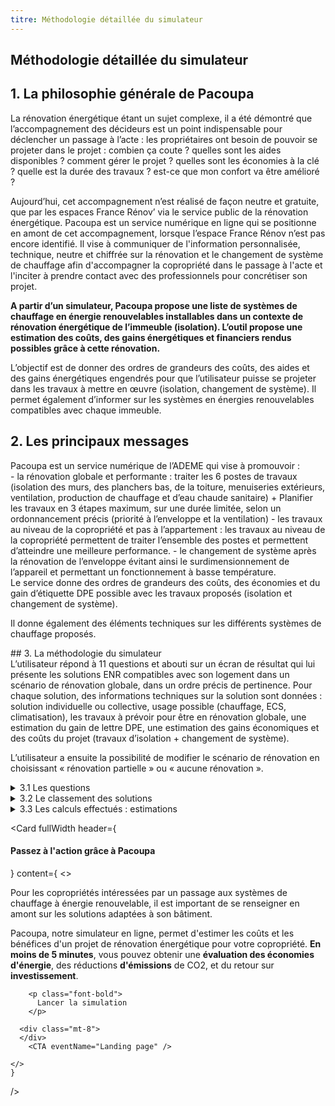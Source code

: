 ```yaml
---
titre: Méthodologie détaillée du simulateur
---
```


## Méthodologie détaillée du simulateur

<div class="mt-12" />

## 1. La philosophie générale de Pacoupa 
<div class="mt-4" />
<div>
    La rénovation énergétique étant un sujet complexe, il a été démontré que l’accompagnement des décideurs est un point indispensable pour déclencher un passage à l’acte : les propriétaires ont besoin de pouvoir se projeter dans le projet : combien ça coute ? quelles sont les aides disponibles ? comment gérer le projet ? quelles sont les économies à la clé ? quelle est la durée des travaux ? est-ce que mon confort va être amélioré ? 

Aujourd’hui, cet accompagnement n’est réalisé de façon neutre et gratuite, que par les espaces France Rénov’ via le service public de la rénovation énergétique. 
Pacoupa est un service numérique en ligne qui se positionne en amont de cet accompagnement, lorsque l’espace France Rénov n’est pas encore identifié. Il vise à communiquer de l'information personnalisée, technique, neutre et chiffrée sur la rénovation et le changement de système de chauffage afin d'accompagner la copropriété dans le passage à l'acte et l'inciter à prendre contact avec des professionnels pour concrétiser son projet. 

<b>A partir d’un simulateur, Pacoupa propose une liste de systèmes de chauffage en énergie renouvelables installables dans un contexte de rénovation énergétique de l’immeuble (isolation). L’outil propose une estimation des coûts, des gains énergétiques et financiers rendus possibles grâce à cette rénovation.</b>

L’objectif est de donner des ordres de grandeurs des coûts, des aides et des gains énergétiques engendrés pour que l’utilisateur puisse se projeter dans les travaux à mettre en œuvre (isolation, changement de système). Il permet également d’informer sur les systèmes en énergies renouvelables compatibles avec chaque immeuble.

  </div>

<div class="mt-8" />

## 2. Les principaux messages
<div class="mt-4" />
<div>
Pacoupa est un service numérique de l’ADEME qui vise à promouvoir :
<div class="mt-4" />
-	la rénovation globale et performante : traiter les 6 postes de travaux (isolation des murs, des planchers bas, de la toiture, menuiseries extérieurs, ventilation, production de chauffage et d’eau chaude sanitaire) + Planifier les travaux en 3 étapes maximum, sur une durée limitée, selon un ordonnancement précis  (priorité à l’enveloppe et la ventilation)
-	les travaux au niveau de la copropriété et pas à l’appartement : les travaux au niveau de la copropriété permettent de traiter l’ensemble des postes et permettent d’atteindre une meilleure performance.
-	le changement de système après la rénovation de l’enveloppe évitant ainsi le surdimensionnement de l’appareil et permettant un fonctionnement à basse température.
<div class="mt-4" />
Le service donne des ordres de grandeurs des coûts, des économies et du gain d’étiquette DPE possible avec les travaux proposés (isolation et changement de système).

Il donne également des éléments techniques sur les différents systèmes de chauffage proposés.
</div>

<div class="mt-8" />
## 3. La méthodologie du simulateur
<div class="mt-4" />
<div>
L’utilisateur répond à 11 questions et abouti sur un écran de résultat qui lui présente les solutions ENR compatibles avec son logement dans un scénario de rénovation globale, dans un ordre précis de pertinence.
Pour chaque solution, des informations techniques sur la solution sont données : solution individuelle ou collective, usage possible (chauffage, ECS, climatisation), les travaux à prévoir pour être en rénovation globale, une estimation du gain de lettre DPE, une estimation des gains économiques et des coûts du projet (travaux d’isolation + changement de système).

L’utilisateur a ensuite la possibilité de modifier le scénario de rénovation en choisissant « rénovation partielle » ou « aucune rénovation ».
</div>

<div class="mt-4" />
<details>
  <summary>3.1 Les questions</summary>
<div class="mt-4" />
Les 11 questions proposées à l’utilisateur sont les suivantes :

- <b>Son adresse</b>: permet de faire un appel à la BAN (base d’adresse nationale), au site FCU (https://france-chaleur-urbaine.beta.gouv.fr/) pour vérifier l’éligibilité à un réseau de chaleur et permet aussi de préciser les données climatiques de la région à laquelle le bâtiment appartient.
- L’<b>année de construction, les travaux d’isolations déjà réalisés et le nombre de logements</b>: permet d’apprécier les caractéristiques géométriques et les performances énergétiques initiales de l’immeuble.
- Les <b>espaces extérieurs commun</b>: permet de préconiser d’étudier une PAC géothermique ou une PAC aérothermique dès lors que des espaces extérieurs sont disponibles (cours, jardin, parking, toiture terrasse).
- Les <b>espaces extérieurs privés</b> (balcons) : permet de préconiser d’étudier une PAC individuelle (air/eau ou air/air) avec unité extérieure.
- Le <b>type de chauffage</b> (individuel ou collectif) : permet de préconiser des technologies du même type. Pour le moment, le passage d’un chauffage individuel à un chauffage collectif n’est pas traité. (Et inversement)
- Le <b>type d’émetteur</b> (radiateur ou plancher chauffant) : permet de déterminer le régime de température d’eau.
- L’<b>énergie de chauffage</b>: permet de réaliser les calculs sur les consommations et émissions initiales liées à la production de chauffage du bâtiment.
- Le <b>type de production d’eau chaude sanitaire</b> (individuelle ou collective) : permet de préconiser des technologies du même type.
- L’<b>énergie utilisée pour la production d’ECS</b>: permet de réaliser les calculs sur les consommations et émissions initiales liées à la production d’eau chaude sanitaire du bâtiment.

</details>

<div class="mt-4" />
<details>
  <summary>3.2 Le classement des solutions</summary>
<div class="mt-4" />
Il y a généralement plusieurs solutions de production d’eau chaude et de chauffage qui sont proposées.

Les questions posées sont simples et peu nombreuses, l’objectif est d’alerter les utilisateurs sur le fait que des solutions ENR sont compatibles avec la configuration de leur immeuble. La faisabilité réelle, à la fois technique et économique seront à étudier plus finement dans la suite du projet de rénovation. Il est possible que des solutions préconisées ne soit finalement pas possibles pour des contraintes d’intégration (visuelle, encombrement, accès, règlementation …).

Le service Pacoupa propose une hiérarchie dans les différents systèmes afin de calquer au mieux aux recommandations de l’ADEME.

Seules les trois premières solutions du classement apparaissent avec un tag « meilleure solution » pour la première du classement. La visualisation de toutes les solutions nécessite une action (clic sur le bouton « autres solutions ») de la part de l’utilisateur.

Les grands principes de la hiérarchisation sont les suivants :

- lorsqu’un réseau de chaleur est disponible autour de l’immeuble, celui-ci apparait en « meilleure solution » (même si l’immeuble est en chauffage individuel)
- lorsque l’immeuble est en chauffage et ECS collective et que l’utilisateur déclare des espaces extérieurs disponibles (jardin, cours ou parking), la PAC géothermique apparait en premier.
- Des solutions ENR pour l’ECS seule (collective) peuvent être préconisées même si le chauffage est également collectif.
- Les solutions sont ensuite classées par pertinence.

</details>

<div class="mt-4" />
<details>
  <summary>3.3 Les calculs effectués : estimations</summary>
<div class="mt-4" />
L’ensemble des calculs proposés sont basés sur la méthode 3CL utilisée pour réaliser les DPE.
L’ADEME a confié à Pouget Consultants l’élaboration des simulations qui couvrent toutes les configurations qui peuvent être obtenues à la suite du questionnaire. Au total, ce sont plus de 120 000 simulations qui ont été réalisées. 
L’ensemble de ces hypothèses permettent d’aboutir à une estimation de la lettre DPE à l’état initial et des consommations de chauffage et d’eau chaude sanitaire de l’immeuble.

La comparaison entre l’état initial et l’état final se fait en comparant 2 lignes de l’Excel contenant toutes les simulations.
Les coûts proposés dans l’outil comprennent à la fois les coûts des travaux proposés pour atteindre le scénario de travaux visé (global / partiel / aucun) et le coût du changement de système de chauffage.

<div class="mt-4" />
<details>
  <summary>3.3.1 Évaluation énérgétique</summary>
<div class="mt-4" />
Les immeubles sont classés par typologies, en fonction de leur année de construction et de leur nombre de logement. Au total, ce sont 21 typologies qui sont étudiées. Pour chacune des typologies, des hypothèses géométriques et énergétiques sont établies, à savoir :

- La surface habitable totale du logement (m²shab) ;
- La compacité du bâtiment (Surface de murs / m²shab, Surface de toiture / m²shab, Surface de menuiseries / m²shab, Surface de plancher bas / m²shab, hauteur sous plafond) ;
- Les performances thermiques des parois et des menuiseries dans leur état initial.

Ppur chacune des typologies, des hypothèses sur les systèmes de production de chauffage & ECS sont établies, à savoir :

- Age du système de production (« > 10 ans » ; « < 10 ans ») ;
- Type de système de production (« chaudière gaz basse température » ; « chaudière gaz à condensation » …) ;
- Type d’émetteur (« Radiateur à eau basse température » ; « Radiateur à eau haute température » ; « convecteurs électriques ») ;
- Isolation des réseaux de distribution d’eau chaude sanitaire (« réseaux non isolés » ; « réseaux isolés ») ;
- Type de régulation terminale (« Sans » ; « Robinet thermostatique »).

Les conditions environnementales (température extérieure, degrés-heures…) dans lequel se trouve l’immeuble dépendent de sa situation géographique. La France compte 3 zones climatiques : H1, H2 et H3. Comme ces trois zones sont étendues, des variations de climat peuvent y être observées. Ainsi, les zones climatiques sont sous-divisées en zone thermique. 8 au total. Pour simplifier les calculs, une zone thermique par zone climatique est étudiée ; H1a (Nord de la France), H2b (Centre -Ouest) et H3 (Sud).

Pour simplifier les calculs aussi, tous les systèmes étudiés (61 au total) sont regroupés dans des « familles de solution » (7 au total). Il existe des familles de « solutions hybrides » (3) ou des familles « solutions 100% thermodynamique » (3). Deux systèmes qui appartiennent à la même famille ont les mêmes usages (chauffage seulement, ecs seulement, chauffage et ecs). La configuration le système existant n’est pas remplacé représente aussi une famille (1).

Les performances des PAC sont définies par leur SCOP qui dépend de leur type, du type d’émetteur, et de la zone climatique. Pour simplifier les calculs, un seul SCOP est considéré pour toutes les familles de solution. Il correspond au SCOP d’une PAC Air / Eau dont les émetteurs ont été installées ou rénovés après 2017. (SCOP = 2,8 en zone H1a et H2b ; SCOP = 3,3 en zone H3).

Enfin, chaque famille de solution est étudiée à travers trois scénarios d’isolation de l’enveloppe :

- Scénario « INIT » : Aucun geste d’isolation
- Scénario « PART » : 2 gestes d’isolations (ne comprenant pas les murs extérieurs) + Ventilation
- Scénario « GLOB » : Tous les gestes d’isolations possibles (murs, menuiseries, plancher haut & bas) + Ventilation

Attention, si certaines parois ont déjà été isolées il y a moins de 15 ans, elles ne sont pas prises en compte dans les scénarios d’isolations. Aussi les typologies récentes (année de construction « après 2000 ») ne font pas l’objet de scénario d’isolation puisque leurs parois sont déjà performantes.

L’ensemble de ces hypothèses permettent d’aboutir à une estimation de l’étiquette DPE de l’immeuble avant et après travaux, ainsi que les consommations en énergie primaire et les émissions de gaz à effet de serre associés.
</details>

<div class="mt-4" />
<details>
  <summary>3.3.2 Évaluation économique</summary>
<div class="mt-4" />
A chaque simulation est associée un coût d’investissement, qui se divise en deux parties ;

- Coût d’investissement lié à la rénovation de l’enveloppe : Les coûts sont obtenus en multipliant le coût de réhabilitation d’une paroi (en € HT/m²) par la surface de la paroi (m²)
- Coût d’investissement lié à la mise en place de système : Les coûts sont obtenus en sommant :
    - Les coûts liés à la génération : Il dépend du niveau d’isolation de l’immeuble et du système à installer
    - Les coûts liés à la distribution : Il dépend du type de production de chauffage et ECS
    - Les coûts liés à l’émission : Il dépend du type d’émetteur avant travaux

Les coûts liés à la maintenance, à la l’abonnement et à la facture énergétique sont aussi calculés.
</details>

<div class="mt-4" />
<details>
  <summary>3.3.3 Aides financières</summary>
<div class="mt-4" />
Les aides financières liées au dispositif MaPrimeRénov’ Copropriété sont calculées. Pour simplifier la prise en compte des travaux réalisés « à l’échelle du logement » dans MPR Copro, ils sont considérés comme des « travaux privatifs d’intérêt collectifs. ».

Le Coup de pouce « Rénovation performante de bâtiment résidentiel collectif » n’est pas étudié. Idem pour le « Fonds Chaleur ».
</details>

</details>

<div class="mt-12" />

<Card
    fullWidth
    header={<h4>Passez à l'action grâce à Pacoupa</h4>}
    content={
      <>
        <p>
        Pour les copropriétés intéressées par un passage aux systèmes de chauffage à énergie renouvelable, il est important de se renseigner en amont sur les solutions adaptées à son bâtiment.
        </p>
        <p>
        Pacoupa, notre simulateur en ligne, permet d'estimer les coûts et les bénéfices d'un projet de rénovation énergétique pour votre copropriété. <b>En moins de 5 minutes</b>, vous pouvez obtenir une <b>évaluation des économies d'énergie</b>, des réductions <b>d'émissions</b> de CO2, et du retour sur <b>investissement</b>.
        </p>


        <p class="font-bold">
          Lancer la simulation
        </p>

      <div class="mt-8">
      </div>
        <CTA eventName="Landing page" />

    </>
    }
 />
